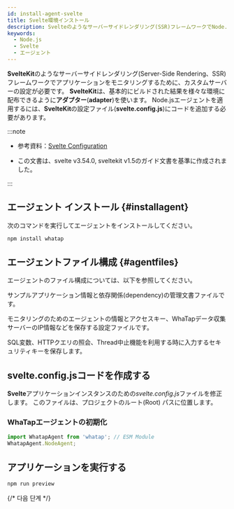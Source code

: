 ```yaml
---
id: install-agent-svelte
title: Svelte環境インストール
description: Svelteのようなサーバーサイドレンダリング(SSR)フレームワークでNode.jsアプリケーションモニタリングのためのCustom Server設定をご案内します。
keywords:
  - Node.js
  - Svelte
  - エージェント
---
```


**SvelteKit**のようなサーバーサイドレンダリング(Server-Side Rendering、SSR) フレームワークでアプリケーションをモニタリングするために、カスタムサーバーの設定が必要です。 **SvelteKit**は、基本的にビルドされた結果を様々な環境に配布できるように**アダプター**(**adapter**)を使います。 Node.jsエージェントを適用するには、**SvelteKit**の設定ファイル(**svelte.config.js**)にコードを追加する必要があります。 

:::note

- 参考資料：[Svelte Configuration](https://kit.svelte.dev/docs/configuration)

- この文書は、svelte v3.54.0, sveltekit v1.5のガイド文書を基準に作成されました。

:::

## エージェント インストール {#installagent}

次のコマンドを実行してエージェントをインストールしてください。

```bash title="BASH"
npm install whatap
```

## エージェントファイル構成 {#agentfiles}

エージェントのファイル構成については、以下を参照してください。

<Filetree name="whatap">

<FiletreeItem name="package.json" type="file">サンプルアプリケーション情報と依存関係(dependency)の管理文書ファイルです。</FiletreeItem>

<FiletreeItem name="whatap.conf" type="file">モニタリングのためのエージェントの情報とアクセスキー、WhaTapデータ収集サーバーのIP情報などを保存する設定ファイルです。</FiletreeItem>

<FiletreeItem name="security.conf (or paramkey.txt)" type="file">SQL変数、HTTPクエリの照会、Thread中止機能を利用する時に入力するセキュリティキーを保存します。</FiletreeItem>

</Filetree>

## svelte.config.jsコードを作成する

**Svelte**アプリケーションインスタンスのための*svelte.config.js*ファイルを修正します。 このファイルは、プロジェクトのルート(Root) パスに位置します。

### WhaTapエージェントの初期化

```typescript title="svelte.config.js"
import WhatapAgent from 'whatap'; // ESM Module
WhatapAgent.NodeAgent;
```

## アプリケーションを実行する

```bash title="SH"
npm run preview
```

{/* 다음 단계 */}

<Apminstallnextstep />
